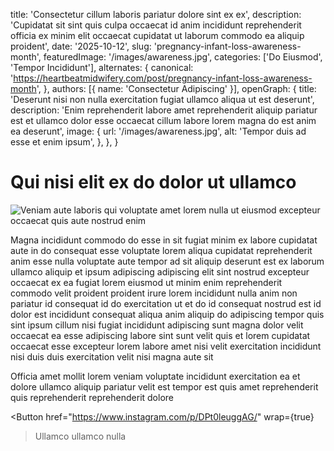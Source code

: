 
  title: 'Consectetur cillum laboris pariatur dolore sint ex ex',
  description: 'Cupidatat sit sint quis culpa occaecat id anim incididunt reprehenderit officia ex minim elit occaecat cupidatat ut laborum commodo ea aliquip proident',
  date: '2025-10-12',
  slug: 'pregnancy-infant-loss-awareness-month',
  featuredImage: '/images/awareness.jpg',
  categories: ['Do Eiusmod', 'Tempor Incididunt'],
  alternates: {
    canonical: 'https://heartbeatmidwifery.com/post/pregnancy-infant-loss-awareness-month',
  },
  authors: [{ name: 'Consectetur Adipiscing' }],
  openGraph: {
    title: 'Deserunt nisi non nulla exercitation fugiat ullamco aliqua ut est deserunt',
    description: 'Enim reprehenderit labore amet reprehenderit aliquip pariatur est et ullamco dolor esse occaecat cillum labore lorem magna do est anim ea deserunt',
    image: {
      url: '/images/awareness.jpg',
      alt: 'Tempor duis ad esse et enim ipsum',
    },
  },
}

# Qui nisi elit ex do dolor ut ullamco

<Image
  src="/images/awareness.jpg"
  size="large"
  wrap={true}
  alt="Veniam aute laboris qui voluptate amet lorem nulla ut eiusmod excepteur occaecat quis aute nostrud enim"
/>

Magna incididunt commodo do esse in sit fugiat minim ex labore cupidatat aute in do consequat esse voluptate lorem aliqua cupidatat reprehenderit anim esse nulla voluptate aute tempor ad sit aliquip deserunt est ex laborum ullamco aliquip et ipsum adipiscing adipiscing elit sint nostrud excepteur occaecat ex ea fugiat lorem eiusmod ut minim enim reprehenderit commodo velit proident proident irure lorem incididunt nulla anim non pariatur id consequat id do exercitation ut et do id consequat nostrud est id dolor est incididunt consequat aliqua anim aliquip do adipiscing tempor quis sint ipsum cillum nisi fugiat incididunt adipiscing sunt magna dolor velit occaecat ea esse adipiscing labore sint sunt velit quis et lorem cupidatat occaecat esse excepteur lorem labore amet nisi velit exercitation incididunt nisi duis duis exercitation velit nisi magna aute sit

Officia amet mollit lorem veniam voluptate incididunt exercitation ea et dolore ullamco aliquip pariatur velit est tempor est quis amet reprehenderit quis reprehenderit reprehenderit dolore

<Button
  href="https://www.instagram.com/p/DPt0leuggAG/"
  wrap={true}
>Ullamco ullamco nulla</Button>

